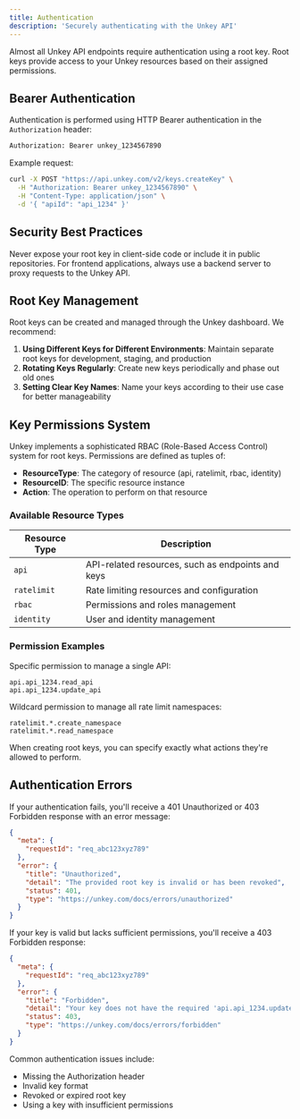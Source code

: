 ```yaml
---
title: Authentication
description: 'Securely authenticating with the Unkey API'
---
```



Almost all Unkey API endpoints require authentication using a root key. Root keys provide access to your Unkey resources based on their assigned permissions.

## Bearer Authentication

Authentication is performed using HTTP Bearer authentication in the `Authorization` header:

```bash
Authorization: Bearer unkey_1234567890
```

Example request:

```bash
curl -X POST "https://api.unkey.com/v2/keys.createKey" \
  -H "Authorization: Bearer unkey_1234567890" \
  -H "Content-Type: application/json" \
  -d '{ "apiId": "api_1234" }'
```

## Security Best Practices

Never expose your root key in client-side code or include it in public repositories. For frontend applications, always use a backend server to proxy requests to the Unkey API.

## Root Key Management

Root keys can be created and managed through the Unkey dashboard. We recommend:

1. **Using Different Keys for Different Environments**: Maintain separate root keys for development, staging, and production
2. **Rotating Keys Regularly**: Create new keys periodically and phase out old ones
3. **Setting Clear Key Names**: Name your keys according to their use case for better manageability

## Key Permissions System

Unkey implements a sophisticated RBAC (Role-Based Access Control) system for root keys. Permissions are defined as tuples of:

- **ResourceType**: The category of resource (api, ratelimit, rbac, identity)
- **ResourceID**: The specific resource instance
- **Action**: The operation to perform on that resource

### Available Resource Types

| Resource Type | Description |
|---------------|-------------|
| `api` | API-related resources, such as endpoints and keys |
| `ratelimit` | Rate limiting resources and configuration |
| `rbac` | Permissions and roles management |
| `identity` | User and identity management |

### Permission Examples

Specific permission to manage a single API:
```
api.api_1234.read_api
api.api_1234.update_api
```

Wildcard permission to manage all rate limit namespaces:
```
ratelimit.*.create_namespace
ratelimit.*.read_namespace
```

When creating root keys, you can specify exactly what actions they're allowed to perform.

## Authentication Errors

If your authentication fails, you'll receive a 401 Unauthorized or 403 Forbidden response with an error message:

```json
{
  "meta": {
    "requestId": "req_abc123xyz789"
  },
  "error": {
    "title": "Unauthorized",
    "detail": "The provided root key is invalid or has been revoked",
    "status": 401,
    "type": "https://unkey.com/docs/errors/unauthorized"
  }
}
```

If your key is valid but lacks sufficient permissions, you'll receive a 403 Forbidden response:

```json
{
  "meta": {
    "requestId": "req_abc123xyz789"
  },
  "error": {
    "title": "Forbidden",
    "detail": "Your key does not have the required 'api.api_1234.update_api' permission",
    "status": 403,
    "type": "https://unkey.com/docs/errors/forbidden"
  }
}
```

Common authentication issues include:
- Missing the Authorization header
- Invalid key format
- Revoked or expired root key
- Using a key with insufficient permissions
